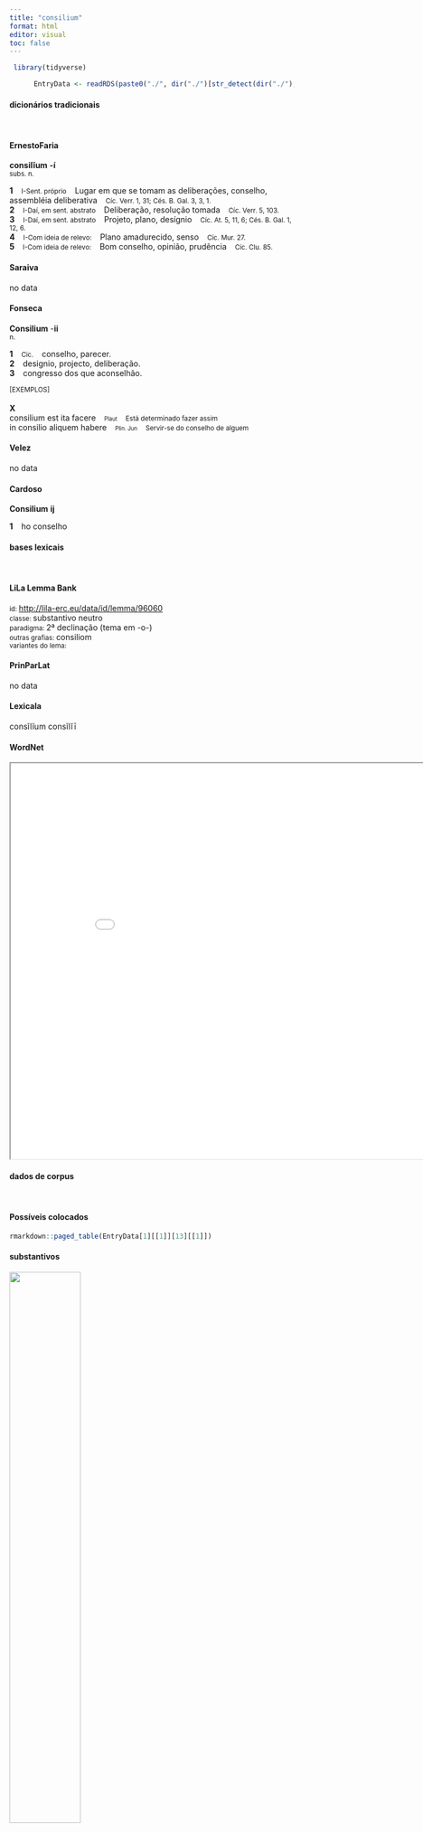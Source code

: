 ```yaml
---
title: "consilium"
format: html
editor: visual
toc: false
---
```



```r
 library(tidyverse) 

      EntryData <- readRDS(paste0("./", dir("./")[str_detect(dir("./"), "_xx99-111-110-115-105-108-105-117-109xx_.rds")]))

```


#### dicionários tradicionais

&emsp;




::: panel-tabset

#### ErnestoFaria

<b>consilĭum</b> <b>-í</b> <br> <small>subs. n.</small> <br> <small></small>   <p> <b>1</b> &ensp; <small>I-Sent. próprio</small> &ensp; Lugar em que se tomam as deliberações, conselho, assembléia deliberativa &ensp; <small>Cíc. Verr. 1, 31; Cés. B. Gal. 3, 3, 1.</small> <br> <b>2</b> &ensp; <small>I-Daí, em sent. abstrato</small> &ensp; Deliberação, resolução tomada &ensp; <small>Cíc. Verr. 5, 103.</small> <br> <b>3</b> &ensp; <small>I-Daí, em sent. abstrato</small> &ensp; Projeto, plano, desígnio &ensp; <small>Cíc. At. 5, 11, 6; Cés. B. Gal. 1, 12, 6.</small> <br> <b>4</b> &ensp; <small>I-Com ideia de relevo:</small> &ensp; Plano amadurecido, senso &ensp; <small>Cíc. Mur. 27.</small> <br> <b>5</b> &ensp; <small>I-Com ideia de relevo:</small> &ensp; Bom conselho, opinião, prudência &ensp; <small>Cíc. Clu. 85.</small> </p>




#### Saraiva

no data




#### Fonseca

<b>Consilium</b> -<b>ii</b> <br> <small>n.</small>   <p> <b>1</b> &ensp; <small>Cic.</small> &ensp; conselho, parecer. <br> <b>2</b> &ensp; designio, projecto, deliberação. <br> <b>3</b> &ensp; congresso dos que aconselhão. </p>   <p><small>[EXEMPLOS]</small><br> <br><b>X</b><br>consilium est ita facere &ensp; <small><small>Plaut</small></small> &ensp; <small>Está determinado fazer assim</small> <br> in consilio aliquem habere &ensp; <small><small>Plin. Jun</small></small> &ensp; <small>Servir-se do conselho de alguem</small> </p>




#### Velez

no data




#### Cardoso

<b>Consilium</b> <b>ij</b>   <p> <b>1</b> &ensp; ho conselho </p>


:::



#### bases lexicais

&emsp;






::: panel-tabset

#### LiLa Lemma Bank

<small> id: </small> <a href=' http://lila-erc.eu/data/id/lemma/96060 ' target="_blank"> http://lila-erc.eu/data/id/lemma/96060 </a> <br>
<small> classe: </small> substantivo neutro   <br>
<small> paradigma: </small> 2ª declinação (tema em -o-) <br>
<small> outras grafias: </small> consiliom <br>
<small> variantes do lema: </small>  <br>





#### PrinParLat

no data




#### Lexicala

consĭlĭum 
 consĭlĭī




#### WordNet

<iframe width='900' height='700' src='Media/Tree__xx99-111-110-115-105-108-105-117-109xx__sem_type_lexemes_pt.html'>

</iframe>


:::



#### dados de corpus

&emsp;




::: panel-tabset

#### Possíveis colocados

```r

rmarkdown::paged_table(EntryData[1][[1]][13][[1]])

```


#### substantivos

![](./Media/wordcloud__xx99-111-110-115-105-108-105-117-109xx__BY_collocate_scoreSUBST.webp){width=50% fig-alt='This chart plots collocate by scoreSUBST, for the headword consilium here are all the values plotted: collocate: ineo; scoreSUBST: 0. collocate: capio; scoreSUBST: 0. collocate: meus; scoreSUBST: 0. collocate: priuatus; scoreSUBST: 0. collocate: humanus; scoreSUBST: 0. collocate: utor; scoreSUBST: 0. collocate: nouus; scoreSUBST: 0. collocate: egeo; scoreSUBST: 0. collocate: publicus; scoreSUBST: 0. collocate: noster; scoreSUBST: 0. collocate: superus; scoreSUBST: 0. collocate: tuus; scoreSUBST: 0. collocate: is; scoreSUBST: 0. collocate: communico; scoreSUBST: 0. collocate: cognosco; scoreSUBST: 0. collocate: uester; scoreSUBST: 0. collocate: auctoritas; scoreSUBST: 2. collocate: auctor; scoreSUBST: 2. collocate: quantum; scoreSUBST: 0. collocate: uirtus; scoreSUBST: 2. collocate: muto; scoreSUBST: 0. collocate: opera; scoreSUBST: 2. collocate: maiores; scoreSUBST: 2. collocate: suus; scoreSUBST: 0. collocate: probo; scoreSUBST: 0. collocate: Catilina; scoreSUBST: 0. collocate: gratia; scoreSUBST: 2. collocate: labor; scoreSUBST: 2. collocate: solum; scoreSUBST: 0. collocate: ratio; scoreSUBST: 2. collocate: atque; scoreSUBST: 0'}




#### adjetivos

![](./Media/wordcloud__xx99-111-110-115-105-108-105-117-109xx__BY_collocate_scoreADJ.webp){width=50% fig-alt='This chart plots collocate by scoreADJ, for the headword consilium here are all the values plotted: collocate: ineo; scoreADJ: 0. collocate: capio; scoreADJ: 0. collocate: meus; scoreADJ: 0. collocate: priuatus; scoreADJ: 2. collocate: humanus; scoreADJ: 2. collocate: utor; scoreADJ: 0. collocate: nouus; scoreADJ: 2. collocate: egeo; scoreADJ: 0. collocate: publicus; scoreADJ: 2. collocate: noster; scoreADJ: 0. collocate: superus; scoreADJ: 0. collocate: tuus; scoreADJ: 0. collocate: is; scoreADJ: 0. collocate: communico; scoreADJ: 0. collocate: cognosco; scoreADJ: 0. collocate: uester; scoreADJ: 0. collocate: auctoritas; scoreADJ: 0. collocate: auctor; scoreADJ: 0. collocate: quantum; scoreADJ: 0. collocate: uirtus; scoreADJ: 0. collocate: muto; scoreADJ: 0. collocate: opera; scoreADJ: 0. collocate: maiores; scoreADJ: 0. collocate: suus; scoreADJ: 0. collocate: probo; scoreADJ: 0. collocate: Catilina; scoreADJ: 0. collocate: gratia; scoreADJ: 0. collocate: labor; scoreADJ: 0. collocate: solum; scoreADJ: 0. collocate: ratio; scoreADJ: 0. collocate: atque; scoreADJ: 0'}




#### verbos

![](./Media/wordcloud__xx99-111-110-115-105-108-105-117-109xx__BY_collocate_scoreVERBO.webp){width=50% fig-alt='This chart plots collocate by scoreVERBO, for the headword consilium here are all the values plotted: collocate: ineo; scoreVERBO: 3. collocate: capio; scoreVERBO: 3. collocate: meus; scoreVERBO: 0. collocate: priuatus; scoreVERBO: 0. collocate: humanus; scoreVERBO: 0. collocate: utor; scoreVERBO: 2. collocate: nouus; scoreVERBO: 0. collocate: egeo; scoreVERBO: 2. collocate: publicus; scoreVERBO: 0. collocate: noster; scoreVERBO: 0. collocate: superus; scoreVERBO: 0. collocate: tuus; scoreVERBO: 0. collocate: is; scoreVERBO: 0. collocate: communico; scoreVERBO: 2. collocate: cognosco; scoreVERBO: 2. collocate: uester; scoreVERBO: 0. collocate: auctoritas; scoreVERBO: 0. collocate: auctor; scoreVERBO: 0. collocate: quantum; scoreVERBO: 0. collocate: uirtus; scoreVERBO: 0. collocate: muto; scoreVERBO: 2. collocate: opera; scoreVERBO: 0. collocate: maiores; scoreVERBO: 0. collocate: suus; scoreVERBO: 0. collocate: probo; scoreVERBO: 2. collocate: Catilina; scoreVERBO: 0. collocate: gratia; scoreVERBO: 0. collocate: labor; scoreVERBO: 0. collocate: solum; scoreVERBO: 0. collocate: ratio; scoreVERBO: 0. collocate: atque; scoreVERBO: 0'}




#### advérbios

![](./Media/wordcloud__xx99-111-110-115-105-108-105-117-109xx__BY_collocate_scoreADV.webp){width=50% fig-alt='This chart plots collocate by scoreADV, for the headword consilium here are all the values plotted: collocate: ineo; scoreADV: 0. collocate: capio; scoreADV: 0. collocate: meus; scoreADV: 0. collocate: priuatus; scoreADV: 0. collocate: humanus; scoreADV: 0. collocate: utor; scoreADV: 0. collocate: nouus; scoreADV: 0. collocate: egeo; scoreADV: 0. collocate: publicus; scoreADV: 0. collocate: noster; scoreADV: 0. collocate: superus; scoreADV: 0. collocate: tuus; scoreADV: 0. collocate: is; scoreADV: 0. collocate: communico; scoreADV: 0. collocate: cognosco; scoreADV: 0. collocate: uester; scoreADV: 0. collocate: auctoritas; scoreADV: 0. collocate: auctor; scoreADV: 0. collocate: quantum; scoreADV: 2. collocate: uirtus; scoreADV: 0. collocate: muto; scoreADV: 0. collocate: opera; scoreADV: 0. collocate: maiores; scoreADV: 0. collocate: suus; scoreADV: 0. collocate: probo; scoreADV: 0. collocate: Catilina; scoreADV: 0. collocate: gratia; scoreADV: 0. collocate: labor; scoreADV: 0. collocate: solum; scoreADV: 2. collocate: ratio; scoreADV: 0. collocate: atque; scoreADV: 0'}




#### preposições e conjunções

![](./Media/wordcloud__xx99-111-110-115-105-108-105-117-109xx__BY_collocate_scoreFUNC.webp){width=50% fig-alt='This chart plots collocate by scoreFUNC, for the headword consilium here are all the values plotted: collocate: ineo; scoreFUNC: 0. collocate: capio; scoreFUNC: 0. collocate: meus; scoreFUNC: 0. collocate: priuatus; scoreFUNC: 0. collocate: humanus; scoreFUNC: 0. collocate: utor; scoreFUNC: 0. collocate: nouus; scoreFUNC: 0. collocate: egeo; scoreFUNC: 0. collocate: publicus; scoreFUNC: 0. collocate: noster; scoreFUNC: 0. collocate: superus; scoreFUNC: 0. collocate: tuus; scoreFUNC: 0. collocate: is; scoreFUNC: 0. collocate: communico; scoreFUNC: 0. collocate: cognosco; scoreFUNC: 0. collocate: uester; scoreFUNC: 0. collocate: auctoritas; scoreFUNC: 0. collocate: auctor; scoreFUNC: 0. collocate: quantum; scoreFUNC: 0. collocate: uirtus; scoreFUNC: 0. collocate: muto; scoreFUNC: 0. collocate: opera; scoreFUNC: 0. collocate: maiores; scoreFUNC: 0. collocate: suus; scoreFUNC: 0. collocate: probo; scoreFUNC: 0. collocate: Catilina; scoreFUNC: 0. collocate: gratia; scoreFUNC: 0. collocate: labor; scoreFUNC: 0. collocate: solum; scoreFUNC: 0. collocate: ratio; scoreFUNC: 0. collocate: atque; scoreFUNC: 0'}


:::



::: panel-tabset

#### ExemplosTraduzidos

<p> servorum <b>consiliis</b> utitur <br> <small> Cic.Att.4.3.2 <br> recorre aos conselhos dos escravos. <small> [JDD] </small> </small> </p>
; <p> habes <b>consilia</b> nostra <br> <small> Cic.Att.5.21.10 <br> Tens os meus planos. <small> [JDD] </small> </small> </p>
; <p> quod quidem meum <b>consilium</b> minime obscurum fuit <br> <small> Cic.Marc.15 <br> E, na verdade, esse meu intento não foi nem um pouco oculto. <small> [JDD] </small> </small> </p>
; <p> instruar etiam <b>consiliis</b> idoneis ad hoc nostrum negotium <br> <small> Cic.Att.5.6.1 <br> e ainda me instruirei com resoluções idôneas para esse nosso negócio. <small> [JDD] </small> </small> </p>
; <p> legionum nostrarum neruos ne ne his <b>consiliis</b> incidimus <br> <small> Cic.Phil.12.8.1 <br> Acaso não estamos com esses conselhos cortando os nervos de nossas legiões? <small> [JDD] </small> </small> </p>
; <p> nemo non cotidie et <b>consilium</b> mutat et uotum <br> <small> Sen.Ep.120.21 <br> Não há ninguém que não muda diariamente seu propósito e seu desejo. <small> [JDD] </small> </small> </p>
; <p> ac forensium quidem rerum haec nostra <b>consilia</b> sunt <br> <small> Cic.Att.4.2.7 <br> E estes, na verdade, são meus planos dos assuntos forenses. <small> [JDD] </small> </small> </p>
; <p> tu me ut facis opera <b>consilio</b> gratia iuva <br> <small> Cic.Att.3.11.2 <br> Tu, me ajuda, como estás fazendo, com tua atividade, conselho, influência. <small> [JDD] </small> </small> </p>
; <p> quia nondum frequentes armati conuenerant ea res <b>consilium</b> diremit <br> <small> Sal.Cat.18.8 <br> Porque ainda não tinham se reunido suficientes homens armados, esse fato frustrou o plano. <small> [JDD] </small> </small> </p>
; <p> hic mihi primum meum <b>consilium</b> defuit sed etiam obfuit <br> <small> Cic.Att.3.15.5 <br> Aqui me faltou pela primeira vez o meu discernimento, mas ainda me danou. <small> [JDD] </small> </small> </p>
; <p> Triplex igitur est ut Panaetio videtur <b>consilii</b> capiendi deliberatio <br> <small> Cic.Off.1.9 <br> É, portanto, tríplice, como parece a Panécio, a deliberação de tomar uma resolução. <small> [JDD] </small> </small> </p>
; <p> cautioribus utitur <b>consiliis</b> in posterum prouidet est omni ratione tectior <br> <small> Cic.Phil.13.6.6 <br> Se vale de conselhos mais cautelosos, olha para o futuro, é mais protegida por todos os meios. <small> [JDD] </small> </small> </p>
; <p> ea re cognita rursus in nonas Februarias <b>consilium</b> caedis transtulerant <br> <small> Sal.Cat.18.6 <br> Descoberto isso, tranferiram de novo o projeto de assassinato para as nonas de fevereiro [5 de fevereiro] <small>  </small> </small> </p>
; <p> quorum quod simile factum quod initum delendae rei publicae <b>consilium</b> <br> <small> Cic.Catil.4.13.7 <br> Que ato destes foi semelhante? Que plano de destruir a república foi elaborado? <small> [JDD] </small> </small> </p>
; <p> est autem uestri <b>consili</b> patres conscripti in posterum quam longissime prouidere <br> <small> Cic.Phil.7.19.4 <br> Por outro lado, é próprio de vossa sensatez, pais conscritos, olhar antecipadamente para o futuro o mais longe possível. <small> [JDD] </small> </small> </p>
; <p> nunc mihi et <b>consiliis</b> opus est tuis et amore et fide <br> <small> Cic.Att.2.22.4 <br> Agora necessito de teus conselhos, de tua afeição e lealdade. <small> [JDD] </small> </small> </p>
; <p> te habere <b>consiliorum</b> auctorem sollicitudinum socium omni in cogitatione coniunctum cupio <br> <small> Cic.Att.2.24.5 <br> Desejo ter-te como inspirador de minhas decisões, companheiro de minhas inquietudes, co-participante em todo meu pensamento. <small> [JDD] </small> </small> </p>
; <p> hoc <b>consilio</b> probato a ducibus productis Romanorum copiis sese castris tenebant <br> <small> Caes.Gal.3.24.4 <br> Aprovada essa resolução pelos chefes, enquanto conduzidas para diante as tropas dos romanos, eles se mantinham em seu acampamento. <small> [JDD, de outra edição] </small> </small> </p>
; <p> non enim <b>consiliis</b> solum et studiis sed armis etiam et castris dissidebamus <br> <small> Cic.Marc.30 <br> Pois estávamos desunidos não só nas intenções e inclinações mas também nas armas e nos acampamentos. <small> [JDD] </small> </small> </p>
; <p> quo enim usque tantum bellum tam crudele tam nefarium priuatis <b>consiliis</b> propulsabitur <br> <small> Cic.Phil.3.3.1 <br> Pois até quando uma tamanha guerra, tão cruel, tão ímpia será combatida com decisões privadas? <small> [JDD] </small> </small> </p>
; <p> quamquam ille non eguit <b>consilio</b> cuiusquam sed tamen currentem ut dicitur incitaui <br> <small> Cic.Phil.3.19.10 <br> Embora ele não tenha necessitado do conselho de ninguém, mas, mesmo assim, como se diz, incentivei o que já corria. <small> [JDD] </small> </small> </p>
; <p> quae nisi essent in senibus non summum <b>consilium</b> maiores nostri appellassent senatum <br> <small> Cic.Sen.19 <br> Se não existissem nos velhos essas qualidades, os nosso antepassados não teriam chamado o supremo conselho de senado. <small> [JDD] </small> </small> </p>
; <p> quid ergo opus est nouo <b>consilio</b> si in re nihil omnino noui est <br> <small> Cic.Phil.12.3.7 <br> Logo, que necessidade há de uma nova decisão, se, na situação, não há absolutamente nada de novo? <small> [JDD] </small> </small> </p>
; <p> ita trium imperatorum uirtute <b>consilio</b> felicitate uno die locis pluribus res publica est conseruata <br> <small> Cic.Phil.14.28.11 <br> Assim, graças ao valor, decisão boa fortuna dos três generais, num único dia em muitos lugares a república foi salva. <small> [JDD] </small> </small> </p>
; <p> non est humano <b>consilio</b> ne mediocri quidem iudices deorum immortalium cura res illa perfecta <br> <small> Cic.Mil.85 <br> Aquele fato não foi realizado por decisão humana, juízes, nem mesmo por uma preocupação mediana dos deuses imortais. <small> [JDD] </small> </small> </p>
; <p> hanc ego causam patres conscripti quo minus nouom <b>consilium</b> capiamus in primis magnam puto <br> <small> Sal.Cat.51.41 <br> Esse motivo, pais conscritos, eu julgo acima de tudo importante para que não tomemos uma decisão sem precedentes. <small> [JDD] </small> </small> </p>
; <p> faciendum est igitur nobis patres conscripti ut D. Bruti priuatum <b>consilium</b> auctoritate publica comprobemus <br> <small> Cic.Phil.3.12.5 <br> Devemos, portanto, fazer, pais conscritos, com que sancionemos a decisão particular de Décimo Bruto com a autoridade pública. <small> [JDD, de outra edição] </small> </small> </p>
; <p> quam ob rem Quirites <b>consilio</b> quantum potero labore plus paene quam potero excubabo uigilabosque pro uobis <br> <small> Cic.Phil.6.18.1 <br> Por esse motivo, Quirites, com toda sensatez que puder, com quase mais esforço que puder, estarei alerta e velarei por vós. <small> [JDD] </small> </small> </p>
; <p> signum date populo Romano <b>consilium</b> uestrum non deesse rei publicae quoniam ille uirtutem suam non defuturam esse profitetur <br> <small> Cic.Phil.3.34.8 <br> Dai ao povo romano um sinal de que vosso conselho não falta à república, visto que aquele confessa que não faltará o seu próprio valor. <small> [JDD] </small> </small> </p>
; <p> quos quoniam res obtulerat silentio praeterire non fuit <b>consilium</b> quin utriusque naturam et mores quantum ingenio possem aperirem <br> <small> Sal.Cat.53.6 <br> E visto que a ocasião os traz à baila, não foi meu propósito passá-los em silêncio, sem que desvendasse a natureza e o caráter de ambos, na medida em que eu possa com meu talento. <small> [JDD, de outra edição] </small> </small> </p>
; <p> omnia superioris noctis <b>consilia</b> ad me perlata esse sentiunt patefeci in senatu hesterno die Catilina ipse pertimuit profugit hi quid exspectant <br> <small> Cic.Catil.2.6.4 <br> Eles sabem que todos os planos da noite anterior foram relatados a mim; tornei isso patente no senado no dia de ontem; o próprio Catilina ficou com muito medo, fugiu; estes, o que esperam? <small> [JDD] </small> </small> </p>
; <p> Labienum Treboniumque hortatur si rei publicae commodo facere possint ad eam diem reuertantur ut rursus communicato <b>consilio</b> exploratisque hostium rationibus aliud belli initium capere possint <br> <small> Caes.Gal.6.33.5 <br> Exorta Labieno e Trebônio a que, se podem fazê-lo no interesse da república, regressem nesse dia, para que, uma vez comunicado novamente o seu plano e exploradas as razões dos inimigos, possam tomar um outro início da guerra. <small> [JDD, de outra edição] </small> </small> </p>





#### Frequência por autor

![](./Media/barchart__xx99-111-110-115-105-108-105-117-109xx__lemma_BY_author_Frequencies.webp){width=50% fig-alt='This charts plots the frequency of lemma by author_Frequencies. The Sallustius subcorpus registers the highest normalized frequency, with the value of 32.46 and an absolute frequency of 35. The Caesar subcorpus follows, with a normalized frequency of 22.28 and an absolute frequency of 59. the subcorpus with the least normalized frequency is Ovidius with the normalized value of 0 and an absolute freqeuncy of 0. here are all the values: subcorpus: Caesar ; normalized frequency: 59 ; absolute frequency: 22.2826497469597. subcorpus: Cicero ; normalized frequency: 266 ; absolute frequency: 16.5707308564451. subcorpus: Horatius ; normalized frequency: 1 ; absolute frequency: 0.888020602077968. subcorpus: Ovidius ; normalized frequency: 0 ; absolute frequency: 0. subcorpus: Phaedrus ; normalized frequency: 5 ; absolute frequency: 7.59070897221801. subcorpus: Sallustius ; normalized frequency: 35 ; absolute frequency: 32.464520916427. subcorpus: Seneca ; normalized frequency: 24 ; absolute frequency: 4.47919971631735. subcorpus: Suetonius ; normalized frequency: 0 ; absolute frequency: 0. subcorpus: Tacitus ; normalized frequency: 6 ; absolute frequency: 20.5973223480947. subcorpus: Vergilius ; normalized frequency: 2 ; absolute frequency: 3.86100386100386. subcorpus: Hieronymus ; normalized frequency: 1 ; absolute frequency: 2.24668613794653'}




#### Frequência por gênero

![](./Media/barchart__xx99-111-110-115-105-108-105-117-109xx__lemma_BY_genre_Frequencies.webp){width=50% fig-alt='This charts plots the frequency of lemma by genre_Frequencies. The Prosa.histórica subcorpus registers the highest normalized frequency, with the value of 24.34 and an absolute frequency of 100. The Prosa.oratória subcorpus follows, with a normalized frequency of 17.28 and an absolute frequency of 180. the subcorpus with the least normalized frequency is Poesia.lírica with the normalized value of 0.84 and an absolute freqeuncy of 1. here are all the values: subcorpus: Prosa.histórica ; normalized frequency: 100 ; absolute frequency: 24.3433384454344. subcorpus: Prosa.filosófica ; normalized frequency: 34 ; absolute frequency: 5.60122567997232. subcorpus: Prosa.oratória ; normalized frequency: 180 ; absolute frequency: 17.2822674334873. subcorpus: Prosa.epistolográfica ; normalized frequency: 71 ; absolute frequency: 18.8134290786719. subcorpus: Poesia.lírica ; normalized frequency: 1 ; absolute frequency: 0.84125515268781. subcorpus: Poesia.didática ; normalized frequency: 5 ; absolute frequency: 4.24124183560947. subcorpus: Poesia.trágica ; normalized frequency: 5 ; absolute frequency: 4.34329395413482. subcorpus: Poesia.épica ; normalized frequency: 2 ; absolute frequency: 3.86100386100386. subcorpus: Prosa.ficcional ; normalized frequency: 1 ; absolute frequency: 2.24668613794653'}




#### Frequência por século

![](./Media/barchart__xx99-111-110-115-105-108-105-117-109xx__lemma_BY_period_Frequencies.webp){width=50% fig-alt='This charts plots the frequency of lemma by period_Frequencies. The I.a.C. subcorpus registers the highest normalized frequency, with the value of 16.9 and an absolute frequency of 363. The I.d.C. subcorpus follows, with a normalized frequency of 4.44 and an absolute frequency of 29. the subcorpus with the least normalized frequency is IV.d.C. with the normalized value of 2.25 and an absolute freqeuncy of 1. here are all the values: subcorpus: I.a.C. ; normalized frequency: 363 ; absolute frequency: 16.8955084942983. subcorpus: I.d.C. ; normalized frequency: 29 ; absolute frequency: 4.43628575799296. subcorpus: II.d.C. ; normalized frequency: 6 ; absolute frequency: 15.7068062827225. subcorpus: IV.d.C. ; normalized frequency: 1 ; absolute frequency: 2.24668613794653'}


:::

